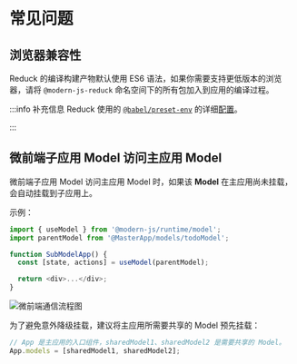 # 常见问题

## 浏览器兼容性

Reduck 的编译构建产物默认使用 ES6 语法，如果你需要支持更低版本的浏览器，请将 `@modern-js-reduck` 命名空间下的所有包加入到应用的编译过程。

:::info 补充信息
Reduck 使用的 [`@babel/preset-env`](https://babeljs.io/docs/en/babel-preset-env) 的详细[配置](https://github.com/web-infra-dev/reduck/blob/main/common/config.js#L10~L17)。

:::

## 微前端子应用 Model 访问主应用 Model

微前端子应用 Model 访问主应用 Model 时，如果该 **Model** 在主应用尚未挂载，会自动挂载到子应用上。

示例：

```ts
import { useModel } from '@modern-js/runtime/model';
import parentModel from '@MasterApp/models/todoModel';

function SubModelApp() {
  const [state, actions] = useModel(parentModel);

  return <div>...</div>;
}
```

![微前端通信流程图](https://lf3-static.bytednsdoc.com/obj/eden-cn/aphqeh7uhohpquloj/modern-js/docs/mf-communicate.svg)

为了避免意外降级挂载，建议将主应用所需要共享的 Model 预先挂载：

```ts
// App 是主应用的入口组件，sharedModel1、sharedModel2 是需要共享的 Model。
App.models = [sharedModel1, sharedModel2];
```
